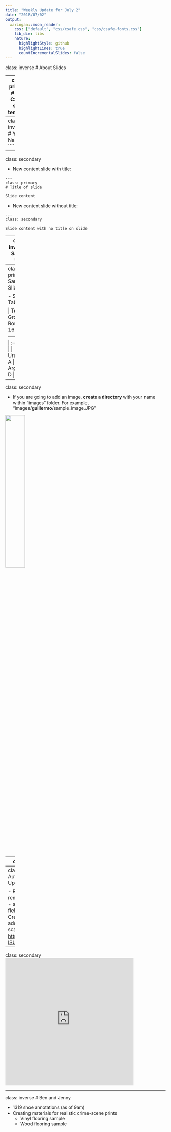 ```yaml
---
title: "Weekly Update for July 2"
date: "2018/07/02"
output:
  xaringan::moon_reader:
    css: ["default", "css/csafe.css", "css/csafe-fonts.css"]
    lib_dir: libs
    nature:
      highlightStyle: github
      highlightLines: true
      countIncrementalSlides: false
---
```



class: inverse
# About Slides

---
class: primary 
# New CSAFE slide template

We're now using [`xaringan`](https://github.com/yihui/xaringan)

What's changed: 

- New person slide: 

````
---
class: inverse
# Your Name
````

---
class: secondary

- New content slide with title: 

````
---
class: primary
# Title of slide 

Slide content
````

- New content slide without title: 

````
---
class: secondary

Slide content with no title on slide
````

---
class: inverse
# Sample User

---
class: primary
# Sample Slide

- Sample Table:

| Team     | Group | Round of 16 |
| : ------ | :---- | :---------- |
| Uruguay  | A     | Yes         | 
| Argentina| D     | No          |  |




---
class: secondary

- If you are going to add an image, **create a directory** with your name within "images" folder. For example, "images/**guillermo**/sample_image.JPG"

 <img src = "images/guillermo/sample_image.JPG" width="35%"/>

---
class: inverse
# Susan

---
class: primary
# Automating Bullet Data Uploads

- RSelenium package to remote-control a browser
- select links and input fields using CSS/Xpath
- Create barrels first, then add bullets, then add land scans to each bullet
- [https://github.com/CSAFE-ISU/BulletUploads](https://github.com/CSAFE-ISU/BulletUploads)

---
class: secondary
<iframe width="80%" height="400" src="https://www.youtube.com/embed/TvbhXeEzoR4" frameborder="0" allow="autoplay; encrypted-media" allowfullscreen></iframe>

---
class: inverse
# Ben and Jenny

- 1319 shoe annotations (as of 9am)
- Creating materials for realistic crime-scene prints
    - Vinyl flooring sample
    - Wood flooring sample